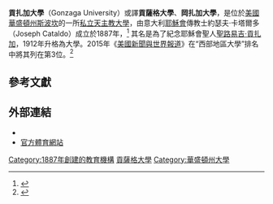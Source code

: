 {{noteTA|G1=NBA
|1=zh-cn:貢扎加; zh-hk:公撒格; zh-tw:岡薩加;
|2=zh-cn:聖路易吉·貢扎加; zh-hk:聖類思·公撒格; zh-tw:聖路易吉·岡薩加;
}}
{{Infobox university
 | name          = Gonzaga University 
 | logo          = [[File:Gonzaga_University_Logo.svg|200px]]
 | latin_name    = Universitas Gonzagae
 | motto         = 拉丁語：Ad maiorem Dei gloriam|Ad majorem Dei gloriam（For the Greater Glory of God）
 | established   = 1887年9月17日 
 | type            = [[私立大學|私立大學]]
 | affiliation     = [[羅馬天主教|羅馬天主教]][[耶穌會|耶穌會]]
 | endowment     = $1.649億（2014） <ref>{{cite web |url=http://www.nacubo.org/Documents/EndowmentFiles/2014_Endowment_Market_Values.pdf |title=U.S. and Canadian Institutions Listed by Fiscal Year (FY) 2014 Endowment Market Value and Change in Endowment Market Value from FY 2013 to FY 2014 |publisher=National Association of College and University Business Officers and Commonfund Institute |year=2015 |accessdate=2015-06-05 |archive-date=2015-01-29 |archive-url=https://web.archive.org/web/20150129213112/http://www.nacubo.org/Documents/EndowmentFiles/2014_Endowment_Market_Values.pdf |dead-url=yes }}</ref>
 | president     = Thayne McCulloh 
 | faculty       = 418（全職）
 | students      = 7,691
 | undergrad     = 4,896
 | postgrad      = 2,795
 | coor          = {{Coord|47.6675|-117.4025|region:US-WA_type:edu|display=inline,title}}<!--Precision 0.0025 deg (9")-->
 | city          = [[斯波坎|斯波坎]] 
 | state         = [[華盛頓州|華盛頓州]] 
 | country       = [[美國|美國]]
 | campus        = 都市，{{convert|131|acre|ha|1}}
 | former_names  = Gonzaga College<br>(1887–1912)
 | colors        =藍色和黑色<ref>{{cite web|title=Web Style Guide|url=http://www.gonzaga.edu/campus+resources/Offices-and-Services-A-Z/MarketingandCommunications/ToolKit/Web-Style-Guide.asp|publisher=Gonzaga University|date=March 27, 2015|accessdate=March 27, 2015|deadurl=yes|archiveurl=https://web.archive.org/web/20150402155947/http://www.gonzaga.edu/campus+resources/Offices-and-Services-A-Z/MarketingandCommunications/ToolKit/Web-Style-Guide.asp|archivedate=2015年4月2日}}</ref> <br>{{Color box|#003366}} {{color box|#993333}}
 | athletics     = [[NCAA_Division_I|NCAA Division I]] – [[West_Coast_Conference|WCC]]
 | nickname      = {{Unbulleted list
  | [[Gonzaga_Bulldogs|Bulldogs]], Zags
  }}
 | mascot        = Spike the Bulldog
 | affiliations  = {{Unbulleted list
  | [[Association_of_Jesuit_Colleges_and_Universities|AJCU]]
  | [[Association_of_Catholic_Colleges_and_Universities|ACCU]]
  | [[National_Association_of_Independent_Colleges_and_Universities|NAICU]]
  }}
 | website       = {{URL|www.gonzaga.edu}}
 | image         = [[File:Gonzaga_U_Seal.png|180px]]
}}
'''貢扎加大學'''（Gonzaga University）或譯'''貢薩格大學'''、'''岡扎加大學'''，是位於[[美國|美國]][[華盛頓州|華盛頓州]][[斯波坎|斯波坎]]的一所[[私立大學|私立]][[天主教大學|天主教大學]]，由意大利[[耶穌會|耶穌會]]傳教士約瑟夫·卡塔爾多（Joseph Cataldo）成立於1887年，<ref>{{cite web| title = History of Gonzaga University| publisher = Gonzaga University| url = http://www.gonzaga.edu/About/Mission/Mission-Statement/History.asp| accessdate = 2009-01-30| archive-date = 2012-08-11| archive-url = https://www.webcitation.org/69qDZVSlk?url=http://www.gonzaga.edu/about/mission/mission-statement/History.asp| dead-url = no}}</ref> 其名是為了紀念耶穌會聖人[[聖路易吉·貢扎加|聖路易吉·貢扎加]]，1912年升格為大學。2015年《[[美國新聞與世界報道|美國新聞與世界報道]]》在“西部地區大學”排名中將其列在第3位。<ref name=Usnews>{{cite web|title=Gonzaga University|url=http://colleges.usnews.rankingsandreviews.com/best-colleges/gonzaga-university-3778|publisher=U.S. News and World Report|accessdate=2015-06-02|archive-date=2015-06-29|archive-url=https://web.archive.org/web/20150629080809/http://colleges.usnews.rankingsandreviews.com/best-colleges/gonzaga-university-3778|dead-url=no}}</ref>

==參考文獻==
{{Reflist}}

==外部連結==
* {{Official website|http://www.gonzaga.edu}}
* [https://web.archive.org/web/20080905140836/http://gozags.collegesports.com/ 官方體育網站]

{{耶稣会学院和大学联合会}}

[[Category:1887年創建的教育機構|Category:1887年創建的教育機構]]
[[Category:貢薩格大學|]]
[[Category:華盛頓州大學|Category:華盛頓州大學]]